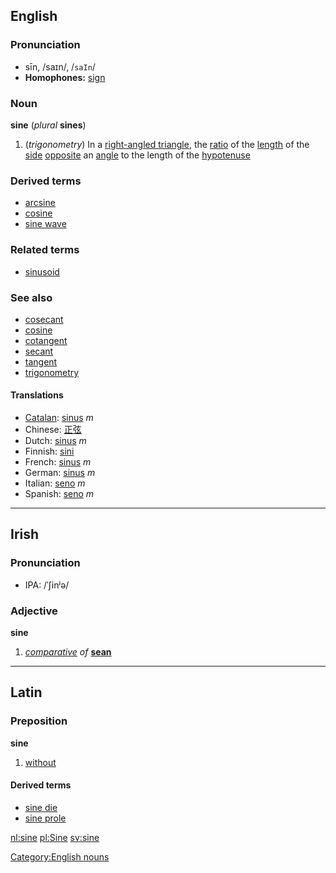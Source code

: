 ==English==
===Pronunciation===
*sīn, /saɪn/, /<tt>saIn</tt>/
*'''Homophones:''' [[sign]]

===Noun===
'''sine''' (''plural'' '''sines''')

#(''trigonometry'') In a [[right-angled triangle]], the [[ratio]] of the [[length]] of the [[side]] [[opposite]] an [[angle]] to the length of the [[hypotenuse]]
<!--These definitions are exactly equivalent to the definition above, and so are redundant:
#{{mathematics}} The [[y-coordinate|''y''-coordinate]] of the [[point]] on the [[unit]] [[circle]] at the given [[anticlockwise]] angle from the ''x'' [[axis]].
#{{mathematics}} The [[sum]] of the [[real]] or [[complex]] [[power series]]
::<math>\sum_1^\infty{{(-1)^{n-1}}\over{(2n-1)!}}x^{2n-1}</math>
-->

===Derived terms===
*[[arcsine]]
*[[cosine]]
*[[sine wave]]

===Related terms===
*[[sinusoid]]

===See also===
*[[cosecant]]
*[[cosine]]
*[[cotangent]]
*[[secant]]
*[[tangent]]
*[[trigonometry]]

====Translations====
*[[Catalan]]: [[sinus]] ''m''
*Chinese: [[正弦]]
*Dutch: [[sinus#Dutch|sinus]] ''m''
*Finnish: [[sini]]
*French: [[sinus#French|sinus]] ''m''
*German: [[Sinus#German|sinus]] ''m''
*Italian: [[seno#Italian|seno]] ''m''
*Spanish: [[seno#Spanish|seno]] ''m''

[[Category:English nouns]]

----
==Irish==
===Pronunciation===
*IPA: /ˈʃin&#690;ə/

===Adjective===
'''sine'''

#''[[comparative]] of'' '''[[sean#Irish|sean]]'''

----
==Latin==
===Preposition===
'''sine'''

#[[without]]

====Derived terms====
*[[sine die]]
*[[sine prole]]

[[nl:sine]]
[[pl:Sine]]
[[sv:sine]]